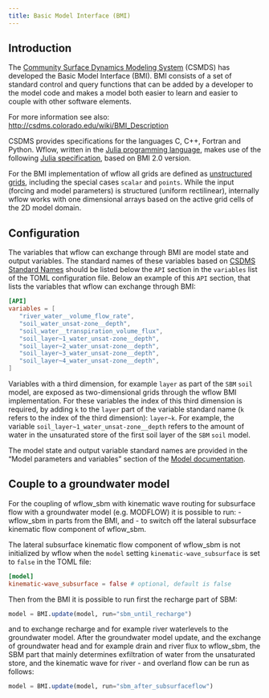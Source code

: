 ```yaml
---
title: Basic Model Interface (BMI)
---
```


## Introduction
The [Community Surface Dynamics Modeling System](https://csdms.colorado.edu/wiki/Main_Page)
(CSMDS) has developed the Basic Model Interface (BMI). BMI consists of a set of standard
control and query functions that can be added by a developer to the model code and makes a
model both easier to learn and easier to couple with other software elements.

For more information see also: <http://csdms.colorado.edu/wiki/BMI_Description>

CSDMS provides specifications for the languages C, C++, Fortran and Python. Wflow, written in
the [Julia programming language](https://julialang.org/), makes use of the following [Julia
specification](https://github.com/Deltares/BasicModelInterface.jl), based on BMI 2.0 version.

For the BMI implementation of wflow all grids are defined as [unstructured
grids](https://bmi-spec.readthedocs.io/en/latest/model_grids.html#unstructured-grids),
including the special cases `scalar` and `points`. While the input (forcing and model
parameters) is structured (uniform rectilinear), internally wflow works with one dimensional
arrays based on the active grid cells of the 2D model domain.

## Configuration
The variables that wflow can exchange through BMI are model state and output variables. The
standard names of these variables based on [CSDMS Standard
Names](https://csdms.colorado.edu/wiki/CSDMS_Standard_Names) should be listed below the
`API` section in the `variables` list of the TOML configuration file. Below an example of
this `API` section, that lists the variables that wflow can exchange through BMI:

```toml
[API]
variables = [
   "river_water__volume_flow_rate",
   "soil_water_unsat-zone__depth",
   "soil_water__transpiration_volume_flux",
   "soil_layer~1_water_unsat-zone__depth",
   "soil_layer~2_water_unsat-zone__depth",
   "soil_layer~3_water_unsat-zone__depth",
   "soil_layer~4_water_unsat-zone__depth",
]
```

Variables with a third dimension, for example `layer` as part of the `SBM` `soil` model, are
exposed as two-dimensional grids through the wflow BMI implementation. For these variables
the index of this third dimension is required, by adding `k` to the `layer` part of the
variable standard name (`k` refers to the index of the third dimension): `layer~k`. For
example, the variable `soil_layer~1_water_unsat-zone__depth` refers to the amount of water
in the unsaturated store of the first soil layer of the `SBM` `soil` model.

The model state and output variable standard names are provided in the "Model parameters and
variables" section of the [Model documentation](../model_docs/index.qmd).

## Couple to a groundwater model
For the coupling of wflow\_sbm with kinematic wave routing for subsurface flow with a
groundwater model (e.g. MODFLOW) it is possible to run:
- wflow\_sbm in parts from the BMI, and
- to switch off the lateral subsurface kinematic flow component of wflow\_sbm.

The lateral subsurface kinematic flow component of wflow\_sbm is not initialized by wflow when the
`model` setting `kinematic-wave_subsurface` is set to `false` in the TOML file:

```toml
[model]
kinematic-wave_subsurface = false # optional, default is false
```

Then from the BMI it is possible to run first the recharge part of SBM:

```julia
model = BMI.update(model, run="sbm_until_recharge")
```
and to exchange recharge and for example river waterlevels to the groundwater model. After
the groundwater model update, and the exchange of groundwater head and for example drain and
river flux to wflow\_sbm, the SBM part that mainly determines exfiltration of water from the
unsaturated store, and the kinematic wave for river - and overland flow can be run as
follows:

```julia
model = BMI.update(model, run="sbm_after_subsurfaceflow")
```
